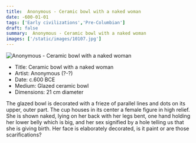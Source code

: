 ```yaml
---
title:  Anonymous - Ceramic bowl with a naked woman 
date: -600-01-01
tags: ['Early civilizations','Pre-Columbian']
draft: false
summary:  Anonymous - Ceramic bowl with a naked woman 
images: ['/static/images/10107.jpg']
---
```


![ Anonymous - Ceramic bowl with a naked woman ](/static/images/10107.jpg)

* Title: Ceramic bowl with a naked woman 
* Artist:  Anonymous (?-?)
* Date: c.600 BCE
* Medium: Glazed ceramic bowl
* Dimensions: 21 cm diameter

The glazed bowl is decorated with a frieze of parallel lines and dots on its upper, outer part. The cup houses in its center a female figure in high relief. She is shown naked, lying on her back with her legs bent, one hand holding her lower belly which is big, and her sex signified by a hole telling us that she is giving birth. Her face is elaborately decorated, is it paint or are those scarifications? 
